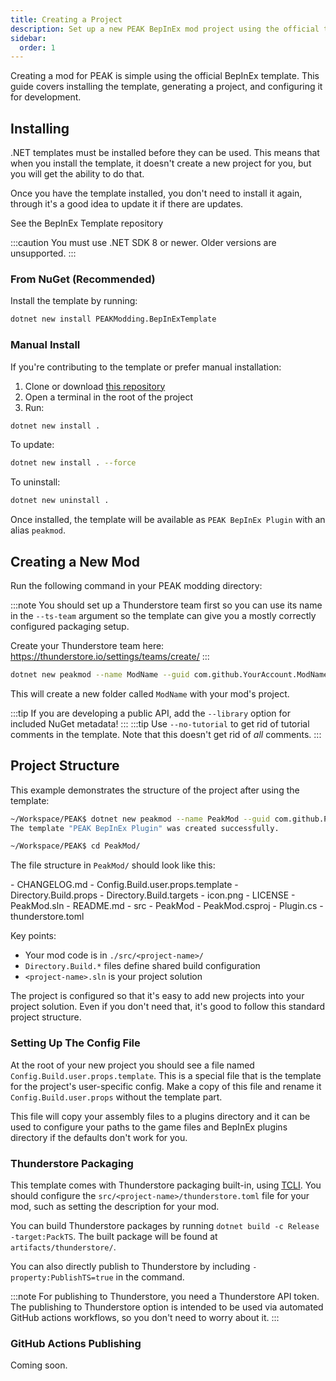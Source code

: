 ```yaml
---
title: Creating a Project
description: Set up a new PEAK BepInEx mod project using the official template.
sidebar:
  order: 1
---
```



Creating a mod for PEAK is simple using the official BepInEx template. This guide covers installing the template, generating a project, and configuring it for development.

## Installing

.NET templates must be installed before they can be used. This means that when you install the template, it doesn't create a new project for you, but you will get the ability to do that.

Once you have the template installed, you don't need to install it again, through it's a good idea to update it if there are updates.

<LinkButton href="https://github.com/PEAKModding/BepInExTemplate" variant="minimal" icon="external">
  See the BepInEx Template repository
</LinkButton>

:::caution
You must use .NET SDK 8 or newer. Older versions are unsupported.
:::

### From NuGet (Recommended)


Install the template by running:

```bash
dotnet new install PEAKModding.BepInExTemplate
```

### Manual Install

If you're contributing to the template or prefer manual installation:

1. Clone or download [this repository](<https://github.com/PEAKModding/BepInExTemplate>)
2. Open a terminal in the root of the project
3. Run:

```bash
dotnet new install .
```

To update:

```bash
dotnet new install . --force
```

To uninstall:

```bash
dotnet new uninstall .
```

Once installed, the template will be available as `PEAK BepInEx Plugin` with an alias `peakmod`.

## Creating a New Mod

Run the following command in your PEAK modding directory:

:::note
You should set up a Thunderstore team first so you can use its name in the `--ts-team` argument so the template can give you a mostly correctly configured packaging setup.

Create your Thunderstore team here: https://thunderstore.io/settings/teams/create/
:::

```bash
dotnet new peakmod --name ModName --guid com.github.YourAccount.ModName --ts-team YourThunderstoreTeam
```

This will create a new folder called `ModName` with your mod's project.

:::tip
If you are developing a public API, add the `--library` option for included NuGet metadata!
:::
:::tip
Use `--no-tutorial` to get rid of tutorial comments in the template. Note that this doesn't get rid of *all* comments.
:::

## Project Structure

This example demonstrates the structure of the project after using the template:

```bash
~/Workspace/PEAK$ dotnet new peakmod --name PeakMod --guid com.github.PEAKModding --ts-team PEAKModding
The template "PEAK BepInEx Plugin" was created successfully.

~/Workspace/PEAK$ cd PeakMod/
```

The file structure in `PeakMod/` should look like this:

<FileTree>
- CHANGELOG.md
- Config.Build.user.props.template
- Directory.Build.props
- Directory.Build.targets
- icon.png
- LICENSE
- PeakMod.sln
- README.md
- src
  - PeakMod
    - PeakMod.csproj
    - Plugin.cs
    - thunderstore.toml
</FileTree>

Key points:

- Your mod code is in `./src/<project-name>/`
- `Directory.Build.*` files define shared build configuration
- `<project-name>.sln` is your project solution

The project is configured so that it's easy to add new projects into your project solution. Even if you don't need that, it's good to follow this standard project structure.

### Setting Up The Config File

At the root of your new project you should see a file named `Config.Build.user.props.template`. This is a special file that is the template for the project's user-specific config. Make a copy of this file and rename it `Config.Build.user.props` without the template part.

This file will copy your assembly files to a plugins directory and it can be used to configure your paths to the game files and BepInEx plugins directory if the defaults don't work for you.

### Thunderstore Packaging

This template comes with Thunderstore packaging built-in, using [TCLI](<https://github.com/thunderstore-io/thunderstore-cli>). You should configure the `src/<project-name>/thunderstore.toml` file for your mod, such as setting the description for your mod.

You can build Thunderstore packages by running `dotnet build -c Release -target:PackTS`. The built package will be found at `artifacts/thunderstore/`.

You can also directly publish to Thunderstore by including `-property:PublishTS=true` in the command.

:::note
For publishing to Thunderstore, you need a Thunderstore API token. The publishing to Thunderstore option is intended to be used via automated GitHub actions workflows, so you don't need to worry about it.
:::

### GitHub Actions Publishing

Coming soon.

<LinkCard
  title="Writing Code"
  href="/creating-a-mod/writing-code"
  description="Write your first lines of code in your new mod project"
/>

<LinkCard
  title="Publishing Your Mod"
  href="/creating-a-mod/packaging-and-publishing"
  description="Upload your mod for everyone to download!"
/>